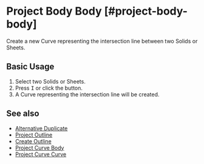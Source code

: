 
# Project Body Body [#project-body-body]

<Reference shortcut="I" command="Project Body Body" button="Right of the command bar"  buttonIcon='button-project'/>

Create a new Curve representing the intersection line between two Solids or Sheets.

## Basic Usage

1. Select two Solids or Sheets.
2. Press <kbd>I</kbd> or click the button.
3. A Curve representing the intersection line will be created.

## See also
- [Alternative Duplicate](alternative-duplicate)
- [Project Outline](project-outline)
- [Create Outline](create-outline)
- [Project Curve Body](project-curve-body)
- [Project Curve Curve](project-curve-curve)
